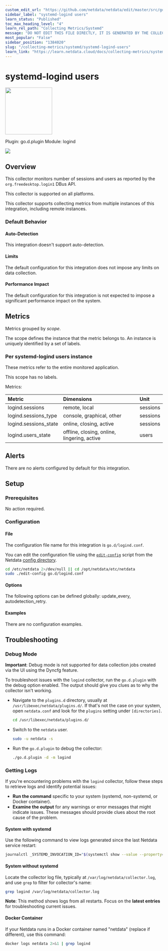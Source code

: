 ```yaml
---
custom_edit_url: "https://github.com/netdata/netdata/edit/master/src/go/plugin/go.d/modules/logind/metadata.yaml"
sidebar_label: "systemd-logind users"
learn_status: "Published"
toc_max_heading_level: "4"
learn_rel_path: "Collecting Metrics/Systemd"
message: "DO NOT EDIT THIS FILE DIRECTLY, IT IS GENERATED BY THE COLLECTOR'S metadata.yaml FILE"
most_popular: "False"
sidebar_position: "1384020"
slug: "/collecting-metrics/systemd/systemd-logind-users"
learn_link: "https://learn.netdata.cloud/docs/collecting-metrics/systemd/systemd-logind-users"
---
```



# systemd-logind users


<img src="https://netdata.cloud/img/users.svg" width="150"/>


Plugin: go.d.plugin
Module: logind

<img src="https://img.shields.io/badge/maintained%20by-Netdata-%2300ab44" />

## Overview

This collector monitors number of sessions and users as reported by the `org.freedesktop.login1` DBus API.




This collector is supported on all platforms.

This collector supports collecting metrics from multiple instances of this integration, including remote instances.


### Default Behavior

#### Auto-Detection

This integration doesn't support auto-detection.

#### Limits

The default configuration for this integration does not impose any limits on data collection.

#### Performance Impact

The default configuration for this integration is not expected to impose a significant performance impact on the system.


## Metrics

Metrics grouped by *scope*.

The scope defines the instance that the metric belongs to. An instance is uniquely identified by a set of labels.



### Per systemd-logind users instance

These metrics refer to the entire monitored application.

This scope has no labels.

Metrics:

| Metric | Dimensions | Unit |
|:------|:----------|:----|
| logind.sessions | remote, local | sessions |
| logind.sessions_type | console, graphical, other | sessions |
| logind.sessions_state | online, closing, active | sessions |
| logind.users_state | offline, closing, online, lingering, active | users |



## Alerts

There are no alerts configured by default for this integration.


## Setup

### Prerequisites

No action required.

### Configuration

#### File

The configuration file name for this integration is `go.d/logind.conf`.


You can edit the configuration file using the [`edit-config`](/docs/netdata-agent/configuration#edit-a-configuration-file-using-edit-config) script from the
Netdata [config directory](/docs/netdata-agent/configuration#the-netdata-config-directory).

```bash
cd /etc/netdata 2>/dev/null || cd /opt/netdata/etc/netdata
sudo ./edit-config go.d/logind.conf
```
#### Options

The following options can be defined globally: update_every, autodetection_retry.


#### Examples
There are no configuration examples.



## Troubleshooting

### Debug Mode

**Important**: Debug mode is not supported for data collection jobs created via the UI using the Dyncfg feature.

To troubleshoot issues with the `logind` collector, run the `go.d.plugin` with the debug option enabled. The output
should give you clues as to why the collector isn't working.

- Navigate to the `plugins.d` directory, usually at `/usr/libexec/netdata/plugins.d/`. If that's not the case on
  your system, open `netdata.conf` and look for the `plugins` setting under `[directories]`.

  ```bash
  cd /usr/libexec/netdata/plugins.d/
  ```

- Switch to the `netdata` user.

  ```bash
  sudo -u netdata -s
  ```

- Run the `go.d.plugin` to debug the collector:

  ```bash
  ./go.d.plugin -d -m logind
  ```

### Getting Logs

If you're encountering problems with the `logind` collector, follow these steps to retrieve logs and identify potential issues:

- **Run the command** specific to your system (systemd, non-systemd, or Docker container).
- **Examine the output** for any warnings or error messages that might indicate issues.  These messages should provide clues about the root cause of the problem.

#### System with systemd

Use the following command to view logs generated since the last Netdata service restart:

```bash
journalctl _SYSTEMD_INVOCATION_ID="$(systemctl show --value --property=InvocationID netdata)" --namespace=netdata --grep logind
```

#### System without systemd

Locate the collector log file, typically at `/var/log/netdata/collector.log`, and use `grep` to filter for collector's name:

```bash
grep logind /var/log/netdata/collector.log
```

**Note**: This method shows logs from all restarts. Focus on the **latest entries** for troubleshooting current issues.

#### Docker Container

If your Netdata runs in a Docker container named "netdata" (replace if different), use this command:

```bash
docker logs netdata 2>&1 | grep logind
```


